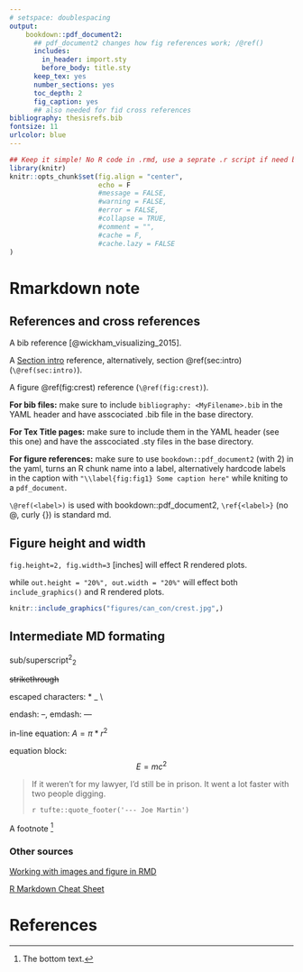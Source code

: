 ```yaml
---
# setspace: doublespacing
output: 
    bookdown::pdf_document2:
      ## pdf_document2 changes how fig references work; /@ref()
      includes:
        in_header: import.sty
        before_body: title.sty
      keep_tex: yes
      number_sections: yes
      toc_depth: 2
      fig_caption: yes
      ## also needed for fid cross references
bibliography: thesisrefs.bib
fontsize: 11
urlcolor: blue
---
```


```r
## Keep it simple! No R code in .rmd, use a seprate .r script if need be.
library(knitr) 
knitr::opts_chunk$set(fig.align = "center",
                      echo = F 
                      #message = FALSE,
                      #warning = FALSE,
                      #error = FALSE,
                      #collapse = TRUE,
                      #comment = "",
                      #cache = F, 
                      #cache.lazy = FALSE
)
```


# Rmarkdown note {#sec:intro}

## References and cross references

A bib reference [@wickham_visualizing_2015].

A [Section intro](#sec:intro) reference, alternatively, section \@ref(sec:intro) (`\@ref(sec:intro)`).

A figure \@ref(fig:crest) reference (`\@ref(fig:crest)`).


__For bib files:__ make sure to include `bibliography: <MyFilename>.bib` in the YAML header and have asscociated .bib file in the base directory.

__For Tex Title pages:__ make sure to include them in the YAML header (see this one) and have the asscociated .sty files in the base directory.

__For figure references:__ make sure to use `bookdown::pdf_document2` (with 2) in the yaml, turns an R chunk name into a label, alternatively hardcode labels in the caption with `"\\label{fig:fig1} Some caption here"` while kniting to a `pdf_document`.

`\@ref(<label>)` is used with bookdown::pdf_document2, `\ref{<label>}` (no @, curly {}) is standard md.


## Figure height and width {#sec2:subsection}

`fig.height=2, fig.width=3` [inches] will effect R rendered plots.

while `out.height = "20%", out.width = "20%"` will effect both `include_graphics()` and R rendered plots.


```r
knitr::include_graphics("figures/can_con/crest.jpg",)
```

## Intermediate MD formating

sub/superscript^2^~2~

~~strikethrough~~

escaped characters: \* \_ \\

endash: --, emdash: ---

in-line equation: $A = \pi*r^{2}$

equation block: $$E = mc^{2}$$

> If it weren't for my lawyer, I'd still be in prison.
> It went a lot faster with two people digging.
>
> `r tufte::quote_footer('--- Joe Martin')`

A footnote [^2]

[^2]: The bottom text. 


### Other sources

[Working with images and figure in RMD](http://zevross.com/blog/2017/06/19/tips-and-tricks-for-working-with-images-and-figures-in-r-markdown-documents/)

[R Markdown Cheat Sheet](https://rstudio.com/wp-content/uploads/2016/03/rmarkdown-cheatsheet-2.0.pdf)

# References 